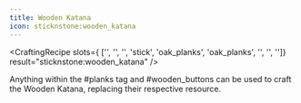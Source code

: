 ```yaml
---
title: Wooden Katana
icon: sticknstone:wooden_katana
---
```


<CraftingRecipe
slots={
        ['', '', '',
        'stick', 'oak_planks', 'oak_planks',
        '', '', '']}
result="sticknstone:wooden_katana"
/>

Anything within the #planks tag and #wooden_buttons can be used to craft the Wooden Katana, replacing their respective resource.